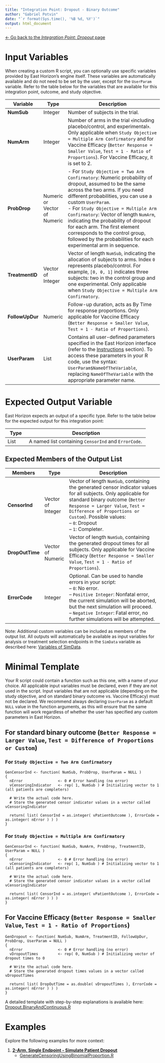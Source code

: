 ```yaml
---
title: "Integration Point: Dropout - Binary Outcome"
author: "Gabriel Potvin"
date: "`r format(Sys.time(), '%B %d, %Y')`"
output: html_document
---
```


[$\leftarrow$ Go back to the *Integration Point: Dropout* page](IntegrationPointDropout.html)

# Input Variables

When creating a custom R script, you can optionally use specific variables provided by East Horizon's engine itself. These variables are automatically available and do not need to be set by the user, except for the `UserParam` variable. Refer to the table below for the variables that are available for this integration point, outcome, and study objective.

| **Variable**   | **Type** | **Description**                                                                 |
|----------------|--------------|---------------------------------------------------------------------------------|
|**NumSub**|Integer|Number of subjects in the trial.|
|**NumArm**|Integer|Number of arms in the trial ﴾including placebo/control, and experimental﴿. Only applicable when `Study Objective = Multiple Arm Confirmatory` and for Vaccine Efficacy (`Better Response = Smaller Value`, `Test = 1 - Ratio of Proportions`). For Vaccine Efficacy, it is set to 2.|
|**ProbDrop**|Numeric or Vector of Numeric|- For `Study Objective = Two Arm Confirmatory`: Numeric probability of dropout, assumed to be the same across the two arms. If you need different probabilities, you can use a custom `UserParam`.<br/>- For `Study Objective = Multiple Arm Confirmatory`: Vector of length `NumArm`, indicating the probability of dropout for each arm. The first element corresponds to the control group, followed by the probabilities for each experimental arm in sequence.|
|**TreatmentID**|Vector of Integer|Vector of length `NumSub`, indicating the allocation of subjects to arms. Index `0` represents placebo/control. For example, `[0, 0, 1]` indicates three subjects: two in the control group and one experimental. Only applicable when `Study Objective = Multiple Arm Confirmatory`.|
|**FollowUpDur**|Numeric|Follow-up duration, acts as By Time for response proportions. Only applicable for Vaccine Efficacy (`Better Response = Smaller Value`, `Test = 1 - Ratio of Proportions`).|
| **UserParam**  | List     | Contains all user-defined parameters specified in the East Horizon interface (refer to the [Instructions](IntegrationPointDropout.html#instructions) section). To access these parameters in your R code, use the syntax: `UserParam$NameOfTheVariable`, replacing `NameOfTheVariable` with the appropriate parameter name. |

# Expected Output Variable

East Horizon expects an output of a specific type. Refer to the table below for the expected output for this integration point:

| **Type**  | **Description**                                                                                  |
|------------------|--------------------------------------------------------------------------------------------------|
| List  | A named list containing `CensorInd` and `ErrorCode`.                    |

## Expected Members of the Output List

| **Members**     | **Type**  | **Description**                                                                                  |
|----------------|--------------|---------------------------------------------------------------------------------|
| **CensorInd**   | Vector of Integer  | Vector of length `NumSub`, containing the generated censor indicator values for all subjects. Only applicable for standard binary outcome (`Better Response = Larger Value`, `Test = Difference of Proportions or Custom`). Possible values:<br>– `0`: Dropout<br>– `1`: Completer.|
| **DropOutTime**   | Vector of Numeric  | Vector of length `NumSub`, containing the generated dropout times for all subjects. Only applicable for Vaccine Efficacy (`Better Response = Smaller Value`, `Test = 1 - Ratio of Proportions`).|
| **ErrorCode**   | Integer  | Optional. Can be used to handle errors in your script:<br>– `0`: No error.<br> – `Positive Integer`: Nonfatal error, the current simulation will be aborted, but the next simulation will proceed.<br>– `Negative Integer`: Fatal error, no further simulations will be attempted.                  |

Note: Additional custom variables can be included as members of the output list. All outputs will automatically be available as input variables for analysis or treatment selection endpoints in the `SimData` variable as described here: [Variables of SimData](VariablesOfSimData.html).

# Minimal Template

Your R script could contain a function such as this one, with a name of your choice. All applicable input variables must be declared, even if they are not used in the script. Input variables that are not applicable (depending on the study objective, and on standard binary outcome vs. Vaccine Efficacy) must not be declared. We recommend always declaring `UserParam` as a default `NULL` value in the function arguments, as this will ensure that the same function will work regardless of whether the user has specified any custom parameters in East Horizon.

## For standard binary outcome (`Better Response = Larger Value`, `Test = Difference of Proportions or Custom`)

### For `Study Objective = Two Arm Confirmatory`

```
GenCensorInd <- function( NumSub, ProbDrop, UserParam = NULL )
{
  nError        	    <- 0 # Error handling (no error)
  vCensoringIndicator 	<- rep( 1, NumSub ) # Initializing vector to 1 (all patients are completers)	
  
  # Write the actual code here.
  # Store the generated censor indicator values in a vector called vCensoringIndicator

  return( list( CensorInd = as.integer( vPatientOutcome ), ErrorCode = as.integer( nError ) ) )
}
```

### For `Study Objective = Multiple Arm Confirmatory`

```
GenCensorInd <- function( NumSub, NumArm, ProbDrop, TreatmentID, UserParam = NULL )
{
  nError        	    <- 0 # Error handling (no error)
  vCensoringIndicator 	<- rep( 1, NumSub ) # Initializing vector to 1 (all patients are completers)	
  
  # Write the actual code here.
  # Store the generated censor indicator values in a vector called vCensoringIndicator

  return( list( CensorInd = as.integer( vPatientOutcome ), ErrorCode = as.integer( nError ) ) )
}
```

## For Vaccine Efficacy (`Better Response = Smaller Value`, `Test = 1 - Ratio of Proportions`)

```
GenDropout <- function( NumSub, NumArm, TreatmentID, FollowUpDur, ProbDrop, UserParam = NULL )
{
  nError        	    <- 0 # Error handling (no error)
  vDropoutTimes 	    <- rep( 0, NumSub ) # Initializing vector of dropout times to 0	
  
  # Write the actual code here.
  # Store the generated dropout times values in a vector called vDropoutTimes

  return( list( DropOutTime = as.double( vDropoutTimes ), ErrorCode = as.integer( nError ) ) )
}
```

A detailed template with step-by-step explanations is available here: [Dropout.BinaryAndContinuous.R](https://github.com/Cytel-Inc/CyneRgy/blob/main/inst/Templates/Dropout.BinaryAndContinuous.R) 

# Examples

Explore the following examples for more context:

1. [**2-Arm, Single Endpoint - Simulate Patient Dropout**](PatientDropout.html)
    - [GenerateCensoringUsingBinomialProportion.R](https://github.com/Cytel-Inc/CyneRgy/blob/main/inst/Examples/2ArmPatientDropout/R/GenerateCensoringUsingBinomialProportion.R)
